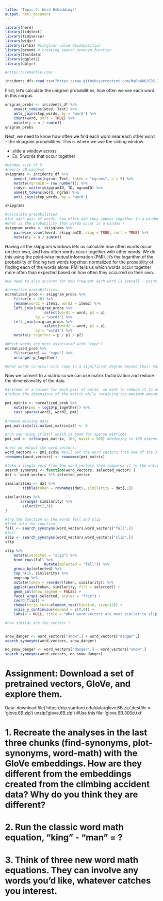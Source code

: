 ```yaml
---
title: 'Topic 7: Word Embeddings'
output: html_document
---
```


```r
library(here)
library(tidytext)
library(tidyverse)
library(widyr)
library(irlba) #singluar value decomposition
library(broom) # creating search_synonym function
library(textdata)
library(ggplot2)
library(dplyr)

#https://semantle.com/
```

```r
incidents_df<-read_csv("https://raw.githubusercontent.com/MaRo406/EDS_231-text-sentiment/825b159b6da4c7040ce8295b9eae2fbbe9991ffd/dat/climbing_report_text.csv")
```

First, let's calculate the unigram probabilities, how often we see each word in this corpus.

```r
unigram_probs <- incidents_df %>%
    unnest_tokens(word, Text) %>%
    anti_join(stop_words, by = 'word') %>%
    count(word, sort = TRUE) %>%
    mutate(p = n / sum(n)) 
unigram_probs 
```

Next, we need to know how often we find each word near each other word -- the skipgram probabilities. This is where we use the sliding window.

- slide a window across 
- Ex. 5 words that occur together 

```r
#window size of 5 
#nearly 3M windows 
skipgrams <- incidents_df %>%
    unnest_tokens(ngram, Text, token = "ngrams", n = 5) %>%
    mutate(ngramID = row_number()) %>% 
    tidyr::unite(skipgramID, ID, ngramID) %>%
    unnest_tokens(word, ngram) %>%
    anti_join(stop_words, by = 'word')

skipgrams
```

```r
#calculate probabilities 
#for each pair of words, how often did they appear together in a window ? 
#what is the probability that words occur in a window ? 
skipgram_probs <- skipgrams %>%
    pairwise_count(word, skipgramID, diag = TRUE, sort = TRUE) %>%
    mutate(p = n / sum(n))
```

Having all the skipgram windows lets us calculate how often words occur on their own, and how often words occur together with other words. We do this using the point-wise mutual information (PMI). It's the logarithm of the probability of finding two words together, normalized for the probability of finding each of the words alone. PMI tells us which words occur together more often than expected based on how often they occurred on their own.

```r
#we need to also account for how frequent each word is overall - point-wise mutual information --> we need to normalize for the baseline frequency 

#normalize probabilities
normalized_prob <- skipgram_probs %>%
    filter(n > 20) %>%
    rename(word1 = item1, word2 = item2) %>%
    left_join(unigram_probs %>%
                  select(word1 = word, p1 = p),
              by = "word1") %>%
    left_join(unigram_probs %>%
                  select(word2 = word, p2 = p),
              by = "word2") %>%
    mutate(p_together = p / p1 / p2)
```


```r
#Which words are most associated with "rope"?   
normalized_prob %>% 
    filter(word1 == "rope") %>%
    arrange(-p_together)

#what words co-occur with rope to a significant degree beyond their baseline frequencies
```

Now we convert to a matrix so we can use matrix factorization and reduce the dimensionality of the data.

```r
#instead of a column for each pair of words, we want to reduce it to only 100 columns 
#reduce the dimensions of the matrix while retaining the maximum amount of info about how they're related 

pmi_matrix <- normalized_prob %>%
    mutate(pmi = log10(p_together)) %>%
    cast_sparse(word1, word2, pmi)    
 
#remove missing data
pmi_matrix@x[is.na(pmi_matrix@x)] <- 0

#run SVD using irlba() which is good for sparse matrices
pmi_svd <- irlba(pmi_matrix, 100, maxit = 500) #Reducing to 100 dimensions

#next we output the word vectors:
word_vectors <- pmi_svd$u #pull out the word vectors from one of the 3 decomposed matrices 
rownames(word_vectors) <- rownames(pmi_matrix)
```

```r
#take a single word from the word_vectors then compares it to the entire matrix, then outputs a similarity score
search_synonyms <- function(word_vectors, selected_vector) {
dat <- word_vectors %*% selected_vector
    
similarities <- dat %>%
        tibble(token = rownames(dat), similarity = dat[,1])

similarities %>%
       arrange(-similarity) %>%
        select(c(2,3))
}
```

```r
#try the function on the words fall and slip 
#feed into the function 
fall <- search_synonyms(word_vectors,word_vectors["fall",])
#fall
slip <- search_synonyms(word_vectors,word_vectors["slip",])
slip
```

```r
slip %>%
    mutate(selected = "slip") %>%
    bind_rows(fall %>%
                  mutate(selected = "fall")) %>%
    group_by(selected) %>%
    top_n(15, similarity) %>%
    ungroup %>%
    mutate(token = reorder(token, similarity)) %>%
    ggplot(aes(token, similarity, fill = selected)) +
    geom_col(show.legend = FALSE) +
    facet_wrap(~selected, scales = "free") +
    coord_flip() +
    theme(strip.text=element_text(hjust=0, size=12)) +
    scale_y_continuous(expand = c(0,0)) +
    labs(x = NULL, title = "What word vectors are most similar to slip or fall?")

#how similar are the vectors ? 
         
```

```r
snow_danger <- word_vectors["snow",] + word_vectors["danger",] 
search_synonyms(word_vectors, snow_danger)

no_snow_danger <- word_vectors["danger",] - word_vectors["snow",] 
search_synonyms(word_vectors, no_snow_danger)
```

# Assignment: Download a set of pretrained vectors, GloVe, and explore them. 
Data: 
download.file('https://nlp.stanford.edu/data/glove.6B.zip',destfile = 'glove.6B.zip') 
unzip('glove.6B.zip') #Use this file: 'glove.6B.300d.txt'

# 1. Recreate the analyses in the last three chunks (find-synonyms, plot-synonyms, word-math) with the GloVe embeddings. How are they different from the embeddings created from the climbing accident data? Why do you think they are different?

# 2. Run the classic word math equation, "king" - "man" = ?

# 3. Think of three new word math equations. They can involve any words you'd like, whatever catches you interest.
